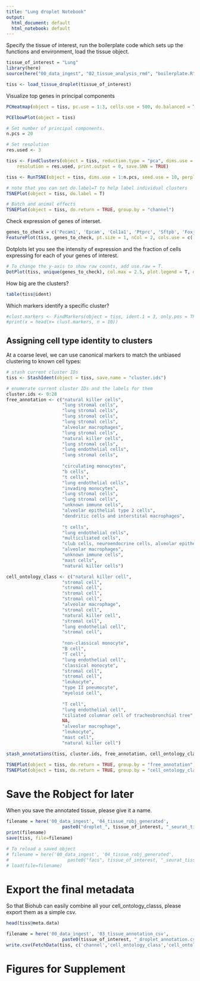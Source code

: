 ```yaml
---
title: "Lung droplet Notebook"
output:
  html_document: default
  html_notebook: default
---
```


Specify the tissue of interest, run the boilerplate code which sets up the functions and environment, load the tissue object.

```r
tissue_of_interest = "Lung"
library(here)
source(here("00_data_ingest", "02_tissue_analysis_rmd", "boilerplate.R"))

tiss <- load_tissue_droplet(tissue_of_interest)
```

Visualize top genes in principal components

```r
PCHeatmap(object = tiss, pc.use = 1:3, cells.use = 500, do.balanced = TRUE, label.columns = FALSE, num.genes = 8)
```

```r
PCElbowPlot(object = tiss)
```

```r
# Set number of principal components. 
n.pcs = 20
```

```r
# Set resolution 
res.used <- 3

tiss <- FindClusters(object = tiss, reduction.type = "pca", dims.use = 1:n.pcs, 
    resolution = res.used, print.output = 0, save.SNN = TRUE)
```

```r
tiss <- RunTSNE(object = tiss, dims.use = 1:n.pcs, seed.use = 10, perplexity=30)
```

```r
# note that you can set do.label=T to help label individual clusters
TSNEPlot(object = tiss, do.label = T)
```

```r
# Batch and animal effects
TSNEPlot(object = tiss, do.return = TRUE, group.by = "channel")
```

Check expression of genes of interset.

```r
genes_to_check = c('Pecam1', 'Epcam', 'Col1a1', 'Ptprc', 'Sftpb', 'Foxj1', 'Ager', 'Scgb1a1', 'Resp18', 'Calca', 'Scgb3a2', 'Pdpn', 'Wnt3a', 'Krt5', 'Cd8a', 'Cd79a', 'Klrb1c', 'Cd3e', 'Csf1r', 'Ly6c2', 'H2-Aa', 'Marco', 'Itgax', 'Mrc1', 'Cd24a', 'Cd68', 'Cx3cr1', 'Cd14', 'Itgam', 'Cd14', 'Cd19', 'Ccr2', 'Cd200r3')
FeaturePlot(tiss, genes_to_check, pt.size = 1, nCol = 2, cols.use = c('grey', 'red'))
```

Dotplots let you see the intensity of expression and the fraction of cells expressing for each of your genes of interest.

```r
# To change the y-axis to show raw counts, add use.raw = T.
DotPlot(tiss, unique(genes_to_check), col.max = 2.5, plot.legend = T, do.return = T) + coord_flip()
```

How big are the clusters?
```r
table(tiss@ident)
```

Which markers identify a specific cluster?
```r
#clust.markers <- FindMarkers(object = tiss, ident.1 = 3, only.pos = TRUE, min.pct = 0.25, thresh.use = 0.25)
#print(x = head(x= clust.markers, n = 10))
```

## Assigning cell type identity to clusters

At a coarse level, we can use canonical markers to match the unbiased clustering to known cell types:

```r
# stash current cluster IDs
tiss <- StashIdent(object = tiss, save.name = "cluster.ids")

# enumerate current cluster IDs and the labels for them
cluster.ids <- 0:28
free_annotation <- c("natural killer cells",
                     "lung stromal cells",
                     "lung stromal cells",
                     "lung stromal cells",
                     "lung stromal cells",
                     "alveolar macrophages",
                     "lung stromal cells",
                     "natural killer cells",
                     "lung stromal cells",
                     "lung endothelial cells",
                     "lung stromal cells",
                     
                     "circulating monocytes",
                     "b cells",
                     "t cells",
                     "lung endothelial cells",
                     "invading monocytes",
                     "lung stromal cells",
                     "lung stromal cells",
                     "unknown immune cells",
                     "alveolar epithelial type 2 cells",
                     "dendritic cells and interstital macrophages",
                     
                     "t cells",
                     "lung endothelial cells",
                     "multiciliated cells",
                     "club cells, neuroendocrine cells, alveolar epithelial type 1 cells, and unknown cells",
                     "alveolar macrophages",
                     "unknown immune cells",
                     "mast cells",
                     "natural killer cells")

cell_ontology_class <- c("natural killer cell",
                     "stromal cell",
                     "stromal cell",
                     "stromal cell",
                     "stromal cell",
                     "alveolar macrophage",
                     "stromal cell",
                     "natural killer cell",
                     "stromal cell",
                     "lung endothelial cell",
                     "stromal cell",
                     
                     "non-classical monocyte",
                     "B cell",
                     "T cell",
                     "lung endothelial cell",
                     "classical monocyte",
                     "stromal cell",
                     "stromal cell",
                     "leukocyte",
                     "type II pneumocyte",
                     "myeloid cell",
                     
                     "T cell",
                     "lung endothelial cell",
                     "ciliated columnar cell of tracheobronchial tree",
                     NA,
                     "alveolar macrophage",
                     "leukocyte",
                     "mast cell",
                     "natural killer cell")

stash_annotations(tiss, cluster.ids, free_annotation, cell_ontology_class)
```

```r
TSNEPlot(object = tiss, do.return = TRUE, group.by = "free_annotation", do.label = T, no.legend = T)
TSNEPlot(object = tiss, do.return = TRUE, group.by = "cell_ontology_class", do.label = T, no.legend = T)
```

# Save the Robject for later
When you save the annotated tissue, please give it a name.

```r
filename = here('00_data_ingest', '04_tissue_robj_generated', 
                     paste0("droplet_", tissue_of_interest, "_seurat_tiss.Robj"))
print(filename)
save(tiss, file=filename)
```

```r
# To reload a saved object
# filename = here('00_data_ingest', '04_tissue_robj_generated', 
#                      paste0("facs", tissue_of_interest, "_seurat_tiss.Robj"))
# load(file=filename)
```

# Export the final metadata

So that Biohub can easily combine all your cell_ontology_classs, please export them as a simple csv.

```r
head(tiss@meta.data)
```

```r
filename = here('00_data_ingest', '03_tissue_annotation_csv', 
                     paste0(tissue_of_interest, "_droplet_annotation.csv"))
write.csv(FetchData(tiss, c('channel','cell_ontology_class','cell_ontology_id', 'free_annotation', 'tSNE_1', 'tSNE_2')), file=filename)
```

# Figures for Supplement
